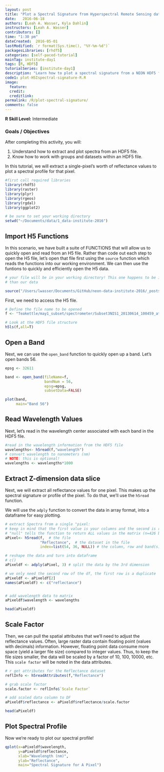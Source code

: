 ```yaml
---
layout: post
title: "Plot a Spectral Signature from Hyperspectral Remote Sensing data in R -  HDF5"
date:   2016-06-18
authors: [Leah A. Wasser, Kyla Dahlin]
instructors: [Leah A. Wasser]
contributors: []
time: "1:30 pm"
dateCreated:  2016-05-01
lastModified: `r format(Sys.time(), "%Y-%m-%d")`
packagesLibraries: [rhdf5]
categories: [self-paced-tutorial]
mainTag: institute-day1
tags: [R, HDF5]
tutorialSeries: [institute-day1]
description: "Learn how to plot a spectral signature from a NEON HDF5 file in R."
code1: plot-HSIspectral-signature-R.R
image:
  feature: 
  credit: 
  creditlink:
permalink: /R/plot-spectral-signature/
comments: false
---
```



<div id="objectives">
<strong>R Skill Level:</strong> Intermediate

<h3>Goals / Objectives</h3>
After completing this activity, you will:
<ol>
<li>Understand how to extract and plot spectra from an HDF5 file.</li>
<li>Know how to work with groups and datasets within an HDF5 file.</li>
</ol>

</div> 


In this tutorial, we will extract a single-pixel's worth of reflectance values to
plot a spectral profile for that pixel.

```r

#first call required libraries
library(rhdf5)
library(raster)
library(plyr)
library(rgeos)
library(rgdal)
library(ggplot2)

# be sure to set your working directory
setwd("~/Documents/data/1_data-institute-2016")

```

## Import H5 Functions

In this scenario, we have built a suite of FUNCTIONS that will allow us to quickly
open and read from an H5 file. Rather than code out each step to open the H5 file,
let's open that file first using the `source` function which reads the functions into 
our working environment. We can then use the funtions to quickly and efficiently
open the H5 data. 

```r

# your file will be in your working directory! This one happens to be in a diff dir
# than our data

source("/Users/lwasser/Documents/GitHub/neon-data-institute-2016/_posts/institute-materials/day1_monday/import-HSIH5-functions.R")

```

First, we need to access the H5 file.

```r

# Define the file name to be opened
f <- "Teakettle/may1_subset/spectrometer/Subset3NIS1_20130614_100459_atmcor.h5"

# Look at the HDF5 file structure 
h5ls(f,all=T) 

```

## Open a Band

Next, we can use the `open_band` function to quickly open up a band. 
Let's open bands 56.

```r
epsg <- 32611

band <- open_band(fileName=f, 
                  bandNum = 56, 
                  epsg=epsg,
                  subsetData=FALSE)

plot(band,
     main="Band 56")

```

## Read Wavelength Values

Next, let's read in the wavelength center associated with each band in the HDF5 
file. 


```r

#read in the wavelength information from the HDF5 file
wavelengths<- h5read(f,"wavelength")
# convert wavelength to nanometers (nm)
# NOTE: this is optional!
wavelengths <- wavelengths*1000

```

## Extract Z-dimension data slice

Next, we will extract all reflectance values for one pixel. This makes up the 
spectral signature or profile of the pixel. To do that, we'll use the `h5read` 
function.

We will use the `adply` function to convert the data in array format, into a 
dataframe for easy plotting.


```r

# extract Spectra from a single "pixel:
# keep in mind that the first value is your columns and the second is rows
# "null" tells the function to return ALL values in the matrix (n=426 bands)
aPixel<- h5read(f,  # the file
                "Reflectance",  # the dataset in the file
                index=list(54, 36, NULL)) # the column, row and band(s)

# reshape the data and turn into dataframe
# c()
aPixeldf <- adply(aPixel, 3) # split the data by the 3rd dimension

# we only need the second row of the df, the first row is a duplicate
aPixeldf <- aPixeldf[2]
names(aPixeldf) <- c("reflectance")


# add wavelength data to matrix
aPixeldf$wavelength <- wavelengths

head(aPixeldf)


```

## Scale Factor

Then, we can pull the spatial attributes that we'll need to adjust the reflectance 
values. Often, large raster data contain floating point (values with decimals) information.
However, floating point data consume more space (yield a larger file size) compared
to integer values. Thus, to keep the file sizes smaller, the data will be scaled
by a factor of 10, 100, 10000, etc. This `scale factor` will be noted in the data attributes.

```r

# r get attributes for the Reflectance dataset
reflInfo <- h5readAttributes(f,"Reflectance")

# grab scale factor
scale.factor <- reflInfo$`Scale Factor`

# add scaled data column to DF
aPixeldf$reflectance <- aPixeldf$reflectance/scale.factor

head(aPixeldf)

```

## Plot Spectral Profile

Now we're ready to plot our spectral profile!

```r

qplot(x=aPixeldf$wavelength, 
      y=aPixeldf$reflectance,
      xlab="Wavelength (nm)",
      ylab="Reflectance",
      main="Spectral Signature for A Pixel")

```



